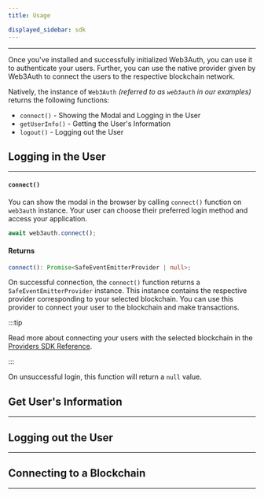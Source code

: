 ```yaml
---
title: Usage

displayed_sidebar: sdk
---
```



---

Once you've installed and successfully initialized Web3Auth, you can use it to authenticate your users. Further, you can use the native provider given
by Web3Auth to connect the users to the respective blockchain network.

Natively, the instance of `Web3Auth` _(referred to as `web3auth` in our examples)_ returns the following functions:

- `connect()` - Showing the Modal and Logging in the User
- `getUserInfo()` - Getting the User's Information
- `logout()` - Logging out the User

## Logging in the User

---

#### `connect()`

You can show the modal in the browser by calling `connect()` function on `web3auth` instance. Your user can choose their preferred login method and
access your application.

```javascript
await web3auth.connect();
```

#### Returns

```ts
connect(): Promise<SafeEventEmitterProvider | null>;
```

On successful connection, the `connect()` function returns a `SafeEventEmitterProvider` instance. This instance contains the respective provider
corresponding to your selected blockchain. You can use this provider to connect your user to the blockchain and make transactions.

:::tip

Read more about connecting your users with the selected blockchain in the [Providers SDK Reference](../providers).

:::

On unsuccessful login, this function will return a `null` value.

## Get User's Information

---

<GetUserInfo />

## Logging out the User

---

<LogOut />

## Connecting to a Blockchain

---

<ConnectBlockchain />
